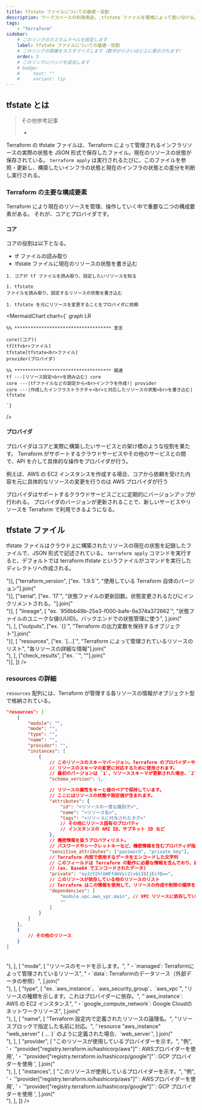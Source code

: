 ```yaml
---
title: tfstate ファイルについての基礎・役割
description: ワークスペースの利用用途。.tfstate ファイルを環境によって使い分ける。
tags:
    - "Terraform"
sidebar:
    # このリンクのカスタムラベルを設定します
    label: tfstate ファイルについての基礎・役割
    # このリンクの順番をカスタマイズします（数字が小さいほど上に表示されます）
    order: 3
    # このリンクにバッジを追加します
    # badge:
    #     text: ""
    #     variant: tip
---
```



## tfstate とは

<LinkPreview url="https://envader.plus/article/221#Terraform%E3%81%AB%E3%81%8A%E3%81%91%E3%82%8Bworkspace%E3%81%A8%E3%81%AF%EF%BC%9F" />
<LinkPreview url="https://envader.plus/article/199" />

> その他参考記事
>
> -   <LinkPreview url="https://zenn.dev/nameless_gyoza/articles/terraform-remote-state" type="inline" />

Terraform の tfstate ファイルは、Terraform によって管理されるインフラリソースの実際の状態を JSON 形式で保存したファイル。現在のリソースの状態が保存されている。
`terraform apply` は実行されるたびに、このファイルを参照・更新し、構築したいインフラの状態と現在のインフラの状態との差分を判断し実行される。

### Terraform の主要な構成要素

Terraform により現在のリソースを管理、操作していく中で重要な二つの構成要素がある。
それが、コアとプロバイダです。

#### コア

コアの役割は以下となる。

-   tf ファイルの読み取り
-   tfstate ファイルに現在のリソースの状態を書き込む

<Steps>

    1. コアが tf ファイルを読み取り、設定したいリソースを知る

    1. tfstate
    ファイルを読み取り、設定するリソースの状態を書き込む

    1. tfstate を元にリソースを変更することをプロバイダに依頼

</Steps>

<MermaidChart
    chart={`
    graph LR

    %% ************************************ 宣言

    core((コア))
    tf[tf<br>ファイル]
    tfstate[tfstate<br>ファイル]
    provider(プロバイダ)

    %% ************************************ 関連
    tf ---|リソース設定<br>を読み込む| core
    core ---|tfファイルなどの設定から<br>インフラを作成!| provider
    core ---|作成したインフラストラクチャ<br>と対応したリソースの状態<br>を書き込む| tfstate

    `}

/>

#### プロバイダ

プロバイダはコアと実際に構築したいサービスとの架け橋のような役割を果たす。
Terraform がサポートするクラウドサービスやその他のサービスとの間で、API を介して具体的な操作をプロバイダが行う。

例えば、AWS の EC2 インスタンスを作成する場合、コアから依頼を受けた内容を元に具体的なリソースの変更を行うのは AWS プロバイダが行う

プロバイダはサポートするクラウドサービスごとに定期的にバージョンアップが行われる。
プロバイダのバージョンが更新されることで、新しいサービスやリソースを Terraform で利用できるようになる。

## tfstate ファイル

tfstate ファイルはクラウド上に構築されたリソースの現在の状態を記録したファイルで、JSON 形式で記述されている。
`terraform apply` コマンドを実行すると、デフォルトでは terraform.tfstate というファイルがコマンドを実行したディレクトリへ作成される。

<Table
    caption="tfstate ファイルの主要要素"
    columns={["プロパティ", "説明"]}
    data={[
        ["version", ["ex. `4`", "状態ファイルのバージョン。Terraformの内部で互換性の維持に利用される。"].join("<br/>")],
        ["terraform_version", ["ex. `1.9.5`", "使用している Terraform 自体のバージョン"].join("<br/>")],
        ["serial", ["ex. `17`", "状態ファイルの更新回数。状態変更されるたびにインクリメントされる。"].join("<br/>")],
        [
            "lineage",
            [
                "ex. `956bb49b-25e3-f000-bafe-9a374a372662`",
                "状態ファイルのユニークな値(UUID)。バックエンドでの状態管理に使う",
            ].join("<br/>"),
        ],
        ["outputs", ["ex. `{}`", "Terraform の出力変数を保持するオブジェクト"].join("<br/>")],
        [
            "resources",
            ["ex. `[...]`", "Terraform によって管理されているリソースのリスト", "各リソースの詳細な情報"].join("<br/>"),
        ],
        ["check_results", ["ex. ``", ""].join("<br/>")],
    ]}
/>

### resources の詳細

`resources` 配列には、Terraform が管理する各リソースの情報がオブジェクト型で格納されている。

```json
"resources": [
    {
        "module": "",
        "mode": "",
        "type": "",
        "name": "",
        "provider": "",
        "instances": [
            {
                // このリソースのスキーマバージョン。Terraform のプロバイダーや
                // リソースのスキーマの変更に対応するために使用されます。
                // 最初のバージョンは `1`、リソーススキーマが更新された場合、`2` となる。
                "schema_version": 1,

                // リソースの属性をキーと値のペアで保持しています。
                // ここにはリソースの状態や設定値が含まれます。
                "attributes": {
                    "id": "<リソースの一意な識別子>",
                    "name": "<リソース名>",
                    "tags": "<リソースに付与されたタグ>"
                    // その他にリソース固有のプロパティ
                    // インスタンスの AMI ID、サブネット ID など
                },
                // 機密情報を扱うプロパティリスト。
                // パスワードやシークレットキーなど、機密情報を含むプロパティが指定される。
                "sensitive_attributes": ["password", "private_key"],
                // Terraform 内部で使用するデータをエンコードした文字列
                // このフィールドは Terraform の動作に必要な情報を含んでおり、直接編集や解読は推奨されません。
                // (ex. Base64 でエンコードされたデータ)
                "private": "eyJzY2hlbWFfdmVyc2lvbiI6IjEifQ==",
                // このリソースが依存している他のリソースのリスト
                // Terraform はこの情報を使用して、リソースの作成や削除の順序を決定する依存関係を設定
                "dependencies": [
                    "module.vpc.aws_vpc.main", // VPC リソースに依存している
                    ""
                ]
            }
        ]
    },
    {
        // その他のリソース
    }
]
```

<Table
    caption="リソースオブジェクトのプロパティ"
    columns={["プロパティ", "説明"]}
    data={[
        [
            "module",
            [
                "ex. `module.vpc`, `module.subnet`",
                "リソースが属しているモジュールのパス、モジュールを使用していない場合は空文字列",
            ].join("<br/>"),
        ],
        [
            "mode",
            [
                "リソースのモードを示します。",
                "・`managed`: Terraformによって管理されているリソース",
                "・`data`: Terraformのデータソース（外部データの参照）",
            ].join("<br/>"),
        ],
        [
            "type",
            [
                "ex. `aws_instance`、`aws_security_group`、`aws_vpc`",
                "リソースの種類を示します。これはプロバイダーに依存。",
                "`aws_instance`: AWS の EC2 インスタンス",
                "・`google_compute_network`: Google Cloudのネットワークリソース",
            ].join("<br/>"),
        ],
        [
            "name",
            [
                "Terraform 設定内で定義されたリソースの論理名。",
                "リソースブロックで指定した名前に対応。",
                '`resource "aws_instance" "web_server" { ... }` のように定義された場合、`web_server`',
            ].join("<br/>"),
        ],
        [
            "provider",
            [
                "このリソースが使用しているプロバイダーを示す。",
                "例",
                '・`"provider["registry.terraform.io/hashicorp/aws"]"`: AWSプロバイダーを使用',
                '・`"provider["registry.terraform.io/hashicorp/google"]"`: GCP プロバイダーを使用 ',
            ].join("<br/>"),
        ],
        [
            "instances",
            [
                "このリソースが使用しているプロバイダーを示す。",
                "例",
                '・`"provider["registry.terraform.io/hashicorp/aws"]"`: AWSプロバイダーを使用',
                '・`"provider["registry.terraform.io/hashicorp/google"]"`: GCP プロバイダーを使用 ',
            ].join("<br/>"),
        ],
    ]}
/>
